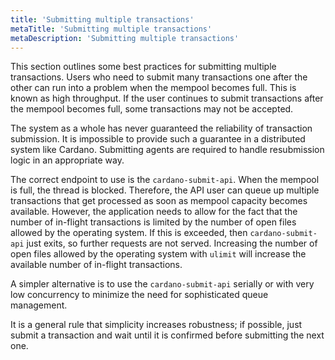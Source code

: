 ```yaml
---
title: 'Submitting multiple transactions'
metaTitle: 'Submitting multiple transactions'
metaDescription: 'Submitting multiple transactions'
---
```


This section outlines some best practices for submitting multiple transactions. Users who need to submit many transactions one after the other can run into a problem when the mempool becomes full. This is known as high throughput. If the user continues to submit transactions after the mempool becomes full, some transactions may not be accepted.

The system as a whole has never guaranteed the reliability of transaction submission. It is impossible to provide such a guarantee in a distributed system like Cardano. Submitting agents are required to handle resubmission logic in an appropriate way.

The correct endpoint to use is the `cardano-submit-api`. When the mempool is full, the thread is blocked. Therefore, the API user can queue up multiple transactions that get processed as soon as mempool capacity becomes available. However, the application needs to allow for the fact that the number of in-flight transactions is limited by the number of open files allowed by the operating system. If this is exceeded, then `cardano-submit-api` just exits, so further requests are not served. Increasing the number of open files allowed by the operating system with `ulimit` will increase the available number of in-flight transactions.

A simpler alternative is to use the `cardano-submit-api` serially or with very low concurrency to minimize the need for sophisticated queue management.

It is a general rule that simplicity increases robustness; if possible, just submit a transaction and wait until it is confirmed before submitting the next one.
